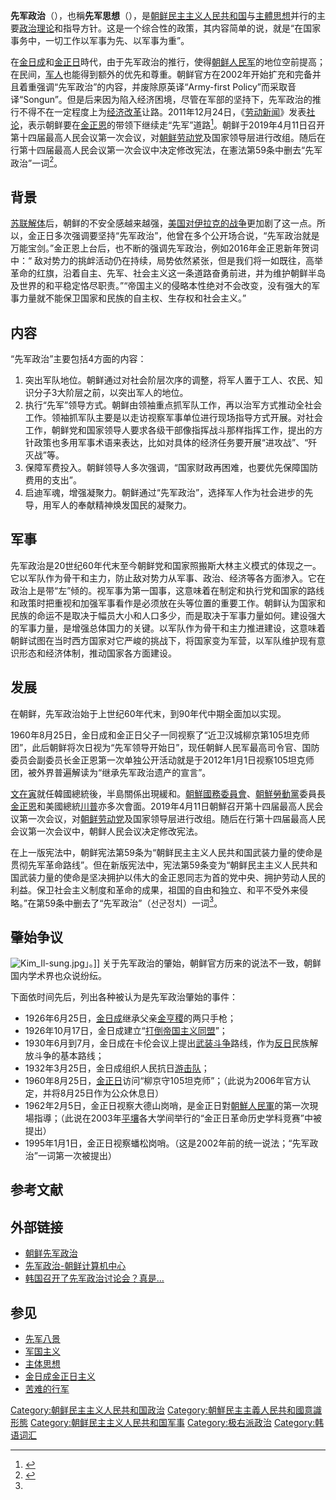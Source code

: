 {{noteTA
|G1=Korea
}}
{{Infobox Korean name
|context=north
|hangul=선군정치
|hanja=先軍政治
|mr=Sŏn'gun chŏngch'i
|rr=Seon(-)gun jeongchi
|img=Fahey DSCF2839 (6074653969) 1 1.jpg
|image_size=250px
|caption=标题为「先军政治的伟大胜利万岁！」的宣传画
}}
{{Politics of North Korea}}

'''先军政治'''（{{kor|선군정치|先軍政治}}），也稱'''先军思想'''（{{lang|ko|선군사상∕先軍思想}}），是[[朝鲜民主主义人民共和国|朝鲜民主主义人民共和国]]与[[主體思想|主體思想]]并行的主要[[政治理论|政治理论]]和指导方针。这是一个综合性的政策，其内容简单的说，就是“在国家事务中，一切工作以军事为先、以军事为重”。

在[[金日成|金日成]]和[[金正日|金正日]]時代，由于先军政治的推行，使得[[朝鲜人民军|朝鲜人民军]]的地位空前提高；在民间，[[军人|军人]]也能得到额外的优先和尊重。朝鲜官方在2002年开始扩充和完备并且着重强调“先军政治”的内容，并废除原英译“Army-first Policy”而采取音译“Songun”。但是后来因为陷入经济困境，尽管在军部的坚持下，先军政治的推行不得不在一定程度上为[[经济改革|经济改革]]让路。2011年12月24日，《[[劳动新闻|劳动新闻]]》发表[[社论|社论]]，表示朝鲜要在[[金正恩|金正恩]]的带领下继续走“先军”道路<ref>{{cite news|title=《劳动新闻》社论表示朝鲜将继续走“先军”道路|url=http://news.xinhuanet.com/world/2011-12/24/c_111292092.htm|accessdate=2011-12-24|newspaper=新华网|archive-date=2012-05-22|archive-url=https://web.archive.org/web/20120522055323/http://news.xinhuanet.com/world/2011-12/24/c_111292092.htm|dead-url=no}}</ref>。朝鲜于2019年4月11日召开第十四届最高人民会议第一次会议，对[[朝鲜劳动党|朝鲜劳动党]]及国家领导层进行改组。随后在行第十四届最高人民会议第一次会议中决定修改宪法，在憲法第59条中删去“先军政治”一词<ref name="fei">{{Cite web |url=https://www.guancha.cn/internation/2019_07_12_509235.shtml |title=朝鲜公布新宪法全文：删去“先军思想” |accessdate=2019-07-13 |archive-date=2019-07-13 |archive-url=https://web.archive.org/web/20190713052332/https://www.guancha.cn/internation/2019_07_12_509235.shtml |dead-url=no }}</ref>。

==背景==
[[苏联解体|苏联解体]]后，朝鲜的不安全感越来越强，[[伊拉克战争|美国对伊拉克的战争]]更加剧了这一点。所以，金正日多次强调要坚持“先军政治”，他曾在多个公开场合说，“先军政治就是万能宝剑。”金正恩上台后，也不断的强调先军政治，例如2016年金正恩新年贺词中：“ 敌对势力的挑衅活动仍在持续，局势依然紧张，但是我们将一如既往，高举革命的红旗，沿着自主、先军、社会主义这一条道路奋勇前进，并为维护朝鲜半岛及世界的和平稳定恪尽职责。”“帝国主义的侵略本性绝对不会改变，没有强大的军事力量就不能保卫国家和民族的自主权、生存权和社会主义。”

==内容==
“先军政治”主要包括4方面的内容：
# 突出军队地位。朝鲜通过对社会阶层次序的调整，将军人置于工人、农民、知识分子3大阶层之前，以突出军人的地位。
# 执行“先军”领导方式。朝鲜由领袖重点抓军队工作，再以治军方式推动全社会工作。领袖抓军队主要是以走访视察军事单位进行现场指导方式开展。对社会工作，朝鲜党和国家领导人要求各级干部像指挥战斗那样指挥工作，提出的方针政策也多用军事术语来表达，比如对具体的经济任务要开展“进攻战”、“歼灭战”等。
# 保障军费投入。朝鲜领导人多次强调，“国家财政再困难，也要优先保障国防费用的支出”。
# 启迪军魂，增强凝聚力。朝鲜通过“先军政治”，选择军人作为社会进步的先导，用军人的奉献精神焕发国民的凝聚力。

==军事==
先军政治是20世纪60年代末至今朝鲜党和国家照搬斯大林主义模式的体现之一。它以军队作为骨干和主力，防止敌对势力从军事、政治、经济等各方面渗入。它在政治上是带“左”倾的。视军事为第一国事，这意味着在制定和执行党和国家的路线和政策时把重视和加强军事看作是必须放在头等位置的重要工作。朝鲜认为国家和民族的命运不是取决于幅员大小和人口多少，而是取决于军事力量如何。建设强大的军事力量，是增强总体国力的关键。以军队作为骨干和主力推进建设，这意味着朝鲜试图在当时西方国家对它严峻的挑战下，将国家变为军营，以军队维护现有意识形态和经济体制，推动国家各方面建设。

==发展==
在朝鲜，先军政治始于上世纪60年代末，到90年代中期全面加以实现。

1960年8月25日，金日成和金正日父子一同视察了“近卫汉城柳京第105坦克师团”，此后朝鲜将次日视为“先军领导开始日”，现任朝鲜人民军最高司令官、国防委员会副委员长金正恩第一次单独公开活动就是于2012年1月1日视察105坦克师团，被外界普遍解读为“继承先军政治遗产的宣言”。

[[文在寅|文在寅]]就任韓國總統後，半島關係出現緩和。[[朝鮮國務委員會|朝鮮國務委員會]]、[[朝鮮勞動黨|朝鮮勞動黨]]委員長[[金正恩|金正恩]]和美國總統[[唐納·川普|川普]]亦多次會面。2019年4月11日朝鮮召开第十四届最高人民会议第一次会议，对[[朝鲜劳动党|朝鲜劳动党]]及国家领导层进行改组。随后在行第十四届最高人民会议第一次会议中，朝鲜人民会议决定修改宪法。

在上一版宪法中，朝鲜宪法第59条为“朝鲜民主主义人民共和国武装力量的使命是贯彻先军革命路线”。但在新版宪法中，宪法第59条变为“朝鲜民主主义人民共和国武装力量的使命是坚决拥护以伟大的金正恩同志为首的党中央、拥护劳动人民的利益。保卫社会主义制度和革命的成果，祖国的自由和独立、和平不受外来侵略。”在第59条中删去了“先军政治”（선군정치）一词<ref name="fei"/>。

== 肇始争议 ==
[[File:Kim_Il-sung.jpg|thumb]]」。]]
关于先军政治的肇始，朝鲜官方历来的说法不一致，朝鲜国内学术界也众说纷纭。

下面依时间先后，列出各种被认为是先军政治肇始的事件：

* 1926年6月25日，[[金日成|金日成]]继承父亲[[金亨稷|金亨稷]]的两只手枪；
* 1926年10月17日，金日成建立“[[打倒帝国主义同盟|打倒帝国主义同盟]]”；
* 1930年6月到7月，金日成在卡伦会议上提出[[武装斗争|武装斗争]]路线，作为[[反日|反日]]民族解放斗争的基本路线；
* 1932年3月25日，金日成组织人民抗日[[游击队|游击队]]；
* 1960年8月25日，[[金正日|金正日]]访问“柳京守105坦克师”；（此说为2006年官方认定，并将8月25日作为公众休息日）
* 1962年2月5日，金正日视察大德山岗哨，是金正日對[[朝鮮人民軍|朝鮮人民軍]]的第一次現場指導；（此说在2003年[[平壤|平壤]]各大学间举行的“金正日革命历史学科竞赛”中被提出）
* 1995年1月1日，金正日视察蟠松岗哨。（这是2002年前的统一说法；“先军政治”一词第一次被提出）

== 参考文献 ==
{{Reflist}}

== 外部链接 ==
* [https://web.archive.org/web/20080828015531/http://www.ddcts.com/xianjun.htm 朝鲜先军政治]
* [https://web.archive.org/web/20070808121000/http://www.kcckp.net/ch/great/guid.php?2 先军政治-朝鲜计算机中心 ]
* [http://www.dailynk.com/chinese/read.php?cataId=nk01400&num=466 韩国召开了先军政治讨论会？真是…]{{Wayback|url=http://www.dailynk.com/chinese/read.php?cataId=nk01400&num=466 |date=20131215121359 }}

== 参见 ==
{{Portal|朝鲜民主主义人民共和国|冷战|军事|政治}}
* [[先军八景|先军八景]]
* [[军国主义|军国主义]]
* [[主体思想|主体思想]]
* [[金日成金正日主义|金日成金正日主义]]
* [[苦难的行军|苦难的行军]]

[[Category:朝鲜民主主义人民共和国政治|Category:朝鲜民主主义人民共和国政治]]
[[Category:朝鮮民主主義人民共和國意識形態|Category:朝鮮民主主義人民共和國意識形態]]
[[Category:朝鲜民主主义人民共和国军事|Category:朝鲜民主主义人民共和国军事]]
[[Category:极右派政治|Category:极右派政治]]
[[Category:韩语词汇|Category:韩语词汇]]